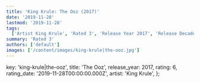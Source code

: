 ```yaml
---
title: 'King Krule: The Ooz (2017)'
date: '2019-11-28'
lastmod: '2019-11-28'
tags:
  ['Artist King Krule', 'Rated 3', 'Release Year 2017', 'Release Decade 2010']
summary: 'Rated 3'
authors: ['default']
images: ['/content/images/king-krule|the-ooz.jpg']
---
```


  key: 'king-krule|the-ooz',
  title: 'The Ooz',
  release_year: 2017,
  rating: 6,
  rating_date: '2019-11-28T00:00:00.000Z',
  artist: 'King Krule',
};

<MusicRating data={data} />
